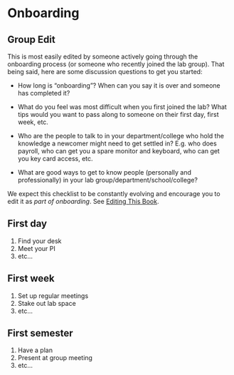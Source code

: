 # Onboarding

::: callout-important
## Group Edit

This is most easily edited by someone actively going through the onboarding process (or someone who recently joined the lab group).
That being said, here are some discussion questions to get you started:

-   How long is "onboarding"?
    When can you say it is over and someone has completed it?

-   What do you feel was most difficult when you first joined the lab?
    What tips would you want to pass along to someone on their first day, first week, etc.

-   Who are the people to talk to in your department/college who hold the knowledge a newcomer might need to get settled in?
    E.g. who does payroll, who can get you a spare monitor and keyboard, who can get you key card access, etc.

-   What are good ways to get to know people (personally and professionally) in your lab group/department/school/college?
:::

::: callout-note
We expect this checklist to be constantly evolving and encourage you to edit it as *part of onboarding*.
See [Editing This Book](contributing.qmd).
:::

## First day

1.  Find your desk
2.  Meet your PI
3.  etc...

## First week

1.  Set up regular meetings
2.  Stake out lab space
3.  etc...

## First semester

1.  Have a plan
2.  Present at group meeting
3.  etc...
